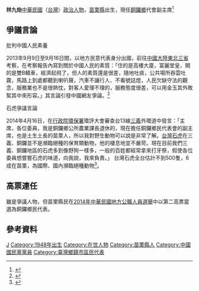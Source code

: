 {{Infobox_officeholder
| name = 林九炲
| image name =
| width = 
| now = 中華民國（台灣）政治人士 
| period = 
| Sex = 男 
| Native place = 
| date of birth = {{Birth date and age|1948|8|17}}
| party =
| place of birth = 
| educate = 
| past = 
*[[銅鑼鄉公所|銅鑼鄉公所]]農業課長
*銅鑼鄉代會副主席
}}
'''林九炲'''[[中華民國|中華民國]]（[[台灣|台灣]]）[[政治人物|政治人物]]，[[苗栗縣|苗栗縣]]出生，現任[[銅鑼鄉_(臺灣)|銅鑼鄉]]代會副主席<ref>{{Cite web |url=http://www.tongluo.gov.tw/tonglud_township/normalIndex.php?frontTitleMenuID=4018 |title=銅鑼鄉公所代表 |access-date=2014-04-17 |archive-date=2019-06-08 |archive-url=https://web.archive.org/web/20190608195218/http://www.tongluo.gov.tw/tonglud_township/normalIndex.php?frontTitleMenuID=4018 |dead-url=no }}</ref>

==爭議言論==
;批判中國人民素養
2013年9月9日至9月16日間，以地方民意代表身分出國，前往[[中國大陸|中國大陸]][[東北三省|東北三省]]考察，在考察報告內寫到關於中國人民的素質：「住的是高樓大廈，富麗堂皇，開的是雙B轎車，經濟起飛了，但人的素質還是很差，隨地吐痰，公共場所吞雲吐霧，馬路上到處都聽到喇叭聲，汽車不讓行人、不看號誌燈，人民欠缺守法的觀念，服務業也不是很熱忱，對客人愛理不理的，服務態度很差，可以用金玉其外敗絮其中來形容。」其言論引發中國網友爭論。<ref>{{Cite web |url=http://www.tongluo.gov.tw/tonglud_township/normalIndex.php?frontTitleMenuID=4018 |title=存档副本 |access-date=2014-04-17 |archive-date=2019-06-08 |archive-url=https://web.archive.org/web/20190608195218/http://www.tongluo.gov.tw/tonglud_township/normalIndex.php?frontTitleMenuID=4018 |dead-url=no }}</ref>

;石虎爭議言論
2014年4月16日，在[[行政院環保署|行政院環保署]]環評大會審查台13線[[三義鄉_(臺灣)|三義]]外環道中發言：「主席，各位委員，我是銅鑼鄉公所農業課長退休的，現在擔任銅鑼鄉民代表會的副主席，也是土生土長的苗栗人，所以我對野生動物可以說是非常了解。[[台灣石虎|台灣石虎]]在三義、銅鑼並不是瀕臨絕種的保育類動物，他的棲息地並不嚴苛。現在目前我們三義、銅鑼地區的石虎多到像野狗一樣多，一般的百姓都經常拿來打牙祭，假使各位委員想嘗嘗石虎的味道，向我說，我來負責。」
台灣石虎全台估計不到500隻，6成在苗栗，為國際、國內瀕臨絕種動物<ref>{{Cite web |url=http://www.appledaily.com.tw/realtimenews/article/life/20140416/380321/ |title=民代嗆：石虎多得很 當地人拿來打牙祭！  |access-date=2014-04-17 |archive-date=2015-09-24 |archive-url=https://web.archive.org/web/20150924135739/http://www.appledaily.com.tw/realtimenews/article/life/20140416/380321/ |dead-url=no }}</ref>。

==高票連任==
雖是爭議人物，但苗栗縣民在[[2014年中華民國地方公職人員選舉|2014年中華民國地方公職人員選舉]]中以第二高票當選為銅鑼鄉民代表。

==參考資料==
<div class="references-small">
<references />
</div>

[[Category:林姓|J]]
[[Category:1948年出生|Category:1948年出生]]
[[Category:在世人物|Category:在世人物]]
[[Category:苗栗縣人|Category:苗栗縣人]]
[[Category:中國國民黨黨員|Category:中國國民黨黨員]]
[[Category:臺灣鄉鎮市區民代表|Category:臺灣鄉鎮市區民代表]]